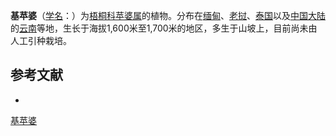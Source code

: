 {{Speciesbox
| name = 基苹婆
| status = 
| status_system = 
| image =
| genus = Sterculia
| species = principis
| authority = Gagnep.
}}

'''基苹婆'''（[[学名|学名]]：{{lang|la|''Sterculia principis''}}）为[[梧桐科|梧桐科]][[苹婆属|苹婆属]]的植物。分布在[[缅甸|缅甸]]、[[老挝|老挝]]、[[泰国|泰国]]以及[[中国大陆|中国大陆]]的[[云南|云南]]等地，生长于海拔1,600米至1,700米的地区，多生于山坡上，目前尚未由人工引种栽培。

== 参考文献 ==
<div class="references-small">
* {{cite web| url =http://www.bioinfo.cn/db05/KmzwSpecies.php?action=view&id=21930| title =基苹婆| work =《中国高等植物数据库全库》| publisher =中国科学院微生物研究所| author =昆明植物研究所| accessdate =2009-02-25| deadurl =yes| archiveurl =https://web.archive.org/web/20160305025445/http://www.bioinfo.cn/db05/KmzwSpecies.php?action=view&id=21930| archivedate =2016-03-05}}
</div>
{{Taxonbar|from=Q10930394}}

[[Category:苹婆属|基苹婆]]


{{植物小作品}}